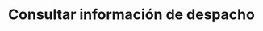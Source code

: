 ---
title: "Consultar información de despacho"
description: "Usa este metodo para consultar el estado del despacho"
openapi: "Post /delivery"
---